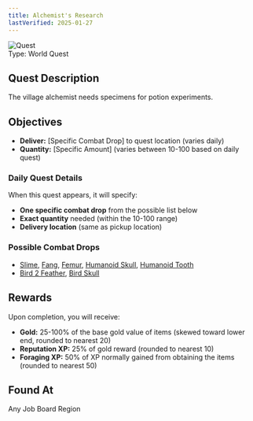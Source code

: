 ```yaml
---
title: Alchemist's Research
lastVerified: 2025-01-27
---
```


<div className="mb-8 flex items-start gap-6">
  <div className="flex-shrink-0">
    <img
      src="/assets/icons/quest.png"
      alt="Quest"
      className="h-24 w-24 rounded-lg border"
    />
  </div>
  <div className="flex-1">
    <div className="space-y-2">
      <div className="flex flex-wrap gap-4 text-sm">
        <span className="rounded-md bg-orange-100 px-2 py-1 dark:bg-orange-900">
          Type: World Quest
        </span>
      </div>
    </div>
  </div>
</div>

## Quest Description

The village alchemist needs specimens for potion experiments.

## Objectives

- **Deliver:** [Specific Combat Drop] to quest location (varies daily)
- **Quantity:** [Specific Amount] (varies between 10-100 based on daily quest)

### Daily Quest Details
When this quest appears, it will specify:
- **One specific combat drop** from the possible list below
- **Exact quantity** needed (within the 10-100 range)
- **Delivery location** (same as pickup location)

### Possible Combat Drops
- [Slime](/docs/resources/individual/slime), [Fang](/docs/resources/individual/fang), [Femur](/docs/resources/individual/femur), [Humanoid Skull](/docs/resources/individual/humanoid_skull), [Humanoid Tooth](/docs/resources/individual/humanoid_tooth)
- [Bird 2 Feather](/docs/resources/individual/bird_2_feather), [Bird Skull](/docs/resources/individual/bird_skull)

## Rewards

Upon completion, you will receive:

- **Gold:** 25-100% of the base gold value of items (skewed toward lower end, rounded to nearest 20)
- **Reputation XP:** 25% of gold reward (rounded to nearest 10)  
- **Foraging XP:** 50% of XP normally gained from obtaining the items (rounded to nearest 50)

## Found At

Any Job Board Region
